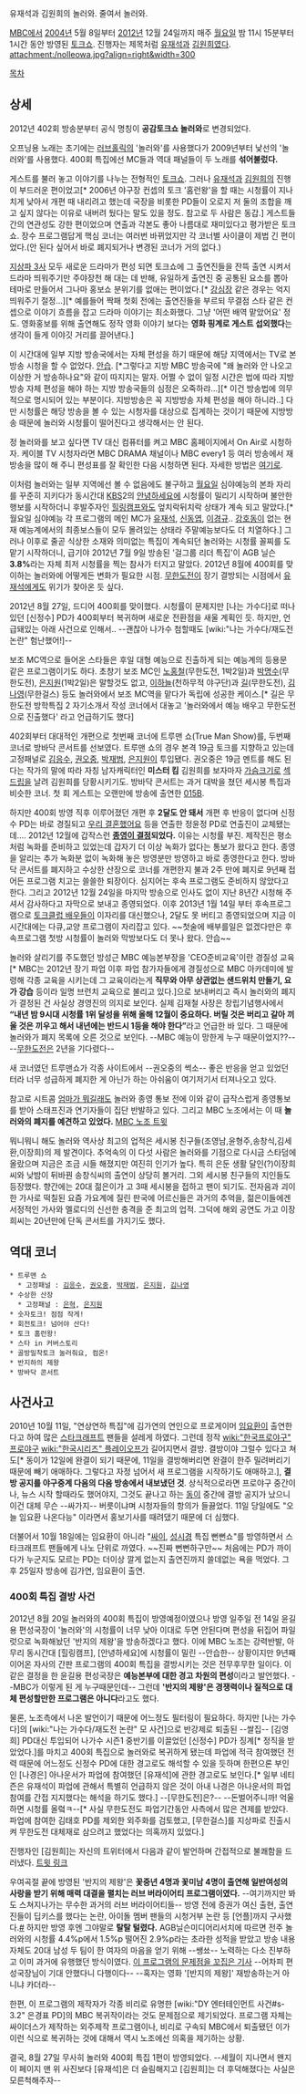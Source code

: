 유재석과 김원희의 놀러와. 줄여서 놀러와.

[[MBC]]에서 [[2004년]] 5월 8일부터 [[2012년]] 12월 24일까지 매주 [[월요일]] 밤 11시 15분부터 1시간 동안 방영된 [[토크쇼]]. 진행자는 제목처럼 [[유재석]]과 [[김원희]]였다.
attachment:/nolleowa.jpg?align=right&width=300

[[목차]]

== 상세 ==
2012년 402회 방송분부터 공식 명칭이 '''공감토크쇼 놀러와'''로 변경되었다.

오프닝용 노래는 초기에는 [[러브홀릭]]의 '놀러와'를 사용했다가 2009년부터 낯선의 '놀러와'를 사용했다. 400회 특집에선 MC들과 역대 패널들이 두 노래를 '''섞어불렀다.'''

게스트를 불러 놓고 이야기를 나누는 전형적인 [[토크쇼]]. 그러나 [[유재석]]과 [[김원희]]의 진행이 부드러운 편이었고[* 2006년 야구장 컨셉의 토크 '홈런왕'을 할 때는 시청률이 지나치게 낮아서 개편 때 내리려고 했는데 국장을 비롯한 PD들이 오로지 저 둘의 조합을 깨고 싶지 않다는 이유로 내버려 뒀다는 말도 있을 정도. 참고로 두 사람은 동갑.] 게스트들 간의 연관성도 강한 편이었으며 연출과 각본도 좋아 나름대로 재미있다고 평가받은 토크쇼. 장수 프로그램답게 핵심 코너는 여러번 바뀌었지만 각 코너별 사이클이 제법 긴 편이었다.(안 된다 싶어서 바로 폐지되거나 변경된 코너가 거의 없다.)

[[지상파 방송|지상파 3사]] 모두 새로운 드라마가 편성 되면 토크쇼에 그 출연진들을 잔뜩 출연 시켜서 드라마 띄워주기만 주야장천 해 대는 데 반해, 유일하게 출연진 중 공통된 요소를 뽑아 테마로 만들어서 그나마 홍보쇼 분위기를 없애는 편이었다.[* [[강심장]] 같은 경우는 억지 띄워주기 절정...][* 예를들어 짝패 첫회 전에는 출연진들을 부르되 무결점 스타 같은 컨셉으로 이야기 흐름을 잡고 드라마 이야기는 최소화했다. 그냥 '어떤 배역 맡았어요' 정도. 영화홍보를 위해 출연해도 정작 영화 이야기 보다는 '''영화 핑계로 게스트 섭외했다'''는 생각이 들게 이야깃 거리를 끌어낸다.]

이 시간대에 일부 지방 방송국에서는 자체 편성을 하기 때문에 해당 지역에서는 TV로 본방송 시청을 할 수 없었다. [[안습]]. [*그렇다고 지방 MBC 방송국에 "왜 놀러와 안 나오고 이상한 거 방송하나요"와 같이 따지지는 말자. 어쩔 수 없이 일정 시간은 법에 따라 지방방송 자체 편성을 해야 하는 지방 방송국들의 심정은 오죽하랴...][* 이건 방송법에 의무적으로 명시되어 있는 부분이다. 지방방송은 꼭 지방방송 자체 편성을 해야 하니라..] 다만 시청률은 해당 방송을 볼 수 있는 시청자를 대상으로 집계하는 것이기 때문에 지방방송 때문에 놀러와 시청률이 떨어진다고 생각해서는 안 된다.

정 놀러와를 보고 싶다면 TV 대신 컴퓨터를 켜고 MBC 홈페이지에서 On Air로 시청하자. 케이블 TV 시청자라면 MBC DRAMA 채널이나 MBC every1 등 여러 방송에서 재방송을 많이 해 주니 편성표를 잘 확인한 다음 시청하면 된다. 자세한 방법은 [[지역방송#s-1.3|여기로]].

이처럼 놀러와는 일부 지역에선 볼 수 없음에도 불구하고 [[월요일]] 심야예능의 본좌 자리를 꾸준히 지키다가 동시간대 [[KBS]]2의 [[안녕하세요]]에 시청률이 밀리기 시작하며 불안한 행보를 시작하더니 후발주자인 [[힐링캠프]]와도 엎치락뒤치락 상태가 계속 되고 말았다.[* 월요일 심야예능 각 프로그램의 메인 MC가 [[유재석]], [[신동엽]], [[이경규]].. [[강호동]]이 없는 현재 예능계에서의 최종보스들이 모두 몰려있는 상태라 주말예능보다도 더 치열하다.] 그러나 이후로 줄곧 식상한 소재와 의미없는 특집이 계속되던 놀러와는 시청률 꼴찌를 도맡기 시작하더니, 급기야 2012년 7월 9일 방송된 '걸그룹 리더 특집'이 AGB 닐슨 '''3.8%'''라는 자체 최저 시청률을 찍는 참사가 터지고 말았다. 2012년 8월에 400회를 맞이하는 놀러와에 어떻게든 변화가 필요한 시점. [[무한도전]]이 장기 결방되는 시점에서 [[유재석]]에게도 위기가 찾아온 듯 싶다.

2012년 8월 27일, 드디어 400회를 맞이했다. 시청률이 문제지만 [나는 가수다]로 떠나있던 [신정수] PD가 400회부터 복귀하며 새로운 전환점을 새울 계획인 듯. 하지만, 언급돼있는 아래 사건으로 인해서.. --괜찮아 나가수 첨할때도 [wiki:"나는 가수다/재도전 논란" 험난했어!]--

보조 MC역으로 들어온 스타들은 후일 대형 예능으로 진출하게 되는 예능계의 등용문 같은 프로그램이기도 하다. 초창기 보조 MC인 [[노홍철]](무한도전, 1박2일)과 [[박명수]](무한도전), [[은지원]](1박2일)은 말할것도 없고, [[이하늘]](천하무적 야구단)과 [[길]](무한도전), [[김나영]](무한걸스) 등도 놀러와에서 보조 MC역을 맡다가 독립에 성공한 케이스.[* 길은 무한도전 방학특집 2 자기소개서 작성 코너에서 대놓고 '놀러와에서 예능 배우고 무한도전으로 진출했다' 라고 언급하기도 했다]

402회부터 대대적인 개편으로 첫번째 코너에 트루맨 쇼(True Man Show)를, 두번째 코너로 방바닥 콘서트를 선보였다. 트루맨 쇼의 경우 본격 19금 토크를 지향하고 있는데 고정패널로 [[김응수]], [[권오중]], [[박재범]], [[은지원]]이 투입됐다. 권오중은 19금 멘트를 해도 된다는 작가의 말에 따라 자칭 남자캐릭터인 '''미스터 킴''' 김원희를 보자마자 [[가슴]]크기로 [[섹드립]]을 날려 김원희를 당황시키기도. 방바닥 콘서트는 과거 대박을 쳤던 세시봉 특집과 비슷한 코너. 첫 회 게스트는 오랜만에 방송에 출연한 [[015B]].

하지만 400회 방영 직후 이루어졌던 개편 후 '''2달도 안 돼서''' 개편 후 반응이 없다며 신정수 PD는 바로 경질되고 [[우리 결혼했어요]] 등을 연출한 정윤정 PD로 연출진이 교체됐는데.... 2012년 12월에 갑작스런 '''[http://media.daum.net/entertain/enews/view?newsid=20121208115709656 종영이 결정]되었다.''' 이유는 시청률 부진. 제작진은 평소처럼 녹화를 준비하고 있었는데 갑자기 더 이상 녹화가 없다는 통보가 왔다고 한다. 종영을 알리는 추가 녹화분 없이 녹화해 놓은 방영분만 방영하고 바로 종영한다고 한다. 방바닥 콘서트를 폐지하고 수상한 산장으로 코너를 개편한지 불과 2주 만에 폐지로 9년째 접어든 프로그램 치고는 쓸쓸한 퇴장이다. 심지어는 후속 프로그램도 준비하지 않았다고 한다. 그리고 2012년 12월 24일을 마지막 방송으로 인사도 없이 지난 8년간 시청해 주셔서 감사하다고 자막으로 보내고 종영되었다. 이후 2013년 1월 14일 부터 후속프로그램으로 [[토크클럽 배우들]]이 이자리를 대신했으나, 2달도 못 버티고 종영되었으며 지금 이 시간대에는 다큐,교양 프로그램이 자리잡고 있다. ~~첫술에 배부를일은 없겠다만은 후속프로그램 첫방 시청률이 놀러와 막방보다도 더 못나 왔다. 안습~~

놀러와 살리기를 주도했던 방성근 MBC 예능본부장을 'CEO준비교육'이란 경질성 교육[* MBC는 2012년 장기 파업 이후 파업 참가자들에게 경질성으로 MBC 아카데미에 발령해 각종 교육을 시키는데 그 교육이라는게 '''직무와 아무 상관없는 샌드위치 만들기, 요가 강습''' 등이라 일명 브런치 교육으로 불리고 있다.]으로 보내버리고 즉시 놀러와의 폐지가 결정된 건 사실상 경영진의 의지로 보인다. 실제 김재철 사장은 창립기념행사에서 '''“내년 밤 9시대 시청률 1위 달성을 위해 올해 12월이 중요하다. 버릴 것은 버리고 갈아 끼울 것은 끼우고 해서 내년에는 반드시 1등을 해야 한다”'''라고 언급한 바 있다. 그 때문에 놀러와가 폐지 목록에 오른 것으로 보인다. --MBC 예능이 망한게 누구 때문이었지??-- --[[무한도전]]은 2년을 기다렸다--

새 코너였던 트루맨쇼가 각종 사이트에서 --권오중의 썩소-- 좋은 반응을 얻고 있었던 터라 너무 성급하게 폐지한 게 아닌가 하는 아쉬움이 여기저기서 터져나오고 있다.

참고로 시트콤 [[엄마가 뭐길래]]도 놀러와 종영 통보 전에 이와 같이 급작스럽게 종영통보를 받아 스태프진과 연기자들이 집단 반발하고 있다. 그리고 MBC 노조에서는 이 때 '''놀러와의 폐지를 예견하고 있었다.''' [https://twitter.com/saveourmbc/status/276278006572544000 MBC 노조 트윗]

뭐니뭐니 해도 놀러와 역사상 최고의 업적은 세시봉 친구들(조영남,윤형주,송창식,김세환,이장희)의 제 발견이다. 추억속의 이 다섯 사람은 놀러와를 기점으로 다시금 스타덤에 올랐으며 지금은 조금 시들 해졌지만 여진히 인기가 높다. 특히 은둔 생활 달인(?)이장희씨와 낮밤이 뒤바꿘 송창식씨의 출연이 상당히 볼거리. 그외 세시봉 친구들의 지인들도 등장했다. 향간에는 20대 젊은이가 고 3때 세시봉을 접하고 팬이 되기도. 전자음과 괴이한 가사로 떡칠된 요즘 가요계에 질린 판국에 어르신들은 과거의 추억을, 젊은이들에겐 서정적인 가사와 멜로디의 신선한 충격을 준 최고의 업적. 그덕에 해외 공연도 가고 이장희씨는 20년만에 단독 콘서트를 가지기도 했다.

== 역대 코너 ==
 * 트루맨 쇼
   * 고정패널 : [[김응수]], [[권오중]], [[박재범]], [[은지원]], [[김나영]]
 * 수상한 산장
   * 고정패널 : [[은혁]], [[은지원]]
 * 숫자토크! 점점 작게!
 * 회전토크! 넘어야 산다!
 * 토크 홈런왕!
 * 스타 in 커버스토리
 * 골방밀착토크 눌러줘요, 컴온!
 * 반지하의 제왕
 * 방바닥 콘서트

== 사건사고 ==
2010년 10월 11일, "연상연하 특집"에 김가연의 연인으로 프로게이머 [[임요환]]이 출연한다고 하여 많은 [[스타크래프트]] 팬들을 설레게 하였다. 그런데 정작 [[wiki:"한국프로야구" 프로야구]] [[wiki:"한국시리즈" 플레이오프]]가 길어지면서 결방. 결방이야 그럴수 있다고 쳐도[* 동이가 12일에 완결이 되기 때문에, 11일을 결방해버리면 완결이 한주 밀려버리기 때문에 빼기 애매하다. 그렇다고 자정 넘어서 새 프로그램을 시작하기도 애매하고.], '''결방 공지를 야구중계 다음의 다음 방송에서 내보냈던 것'''. 상식적으로라면 프로야구 중간이나, 뉴스 시작 할때라도 했어야지, 그것도 끝나고 하는 [[동이]] 중간에 결방 공지가 났으니 이건 대체 무슨 --싸가지-- 버릇이냐며 시청자들의 항의가 들끓었다. 11일 당일에도 "오늘 임요환 나온다능" 이라면서 홍보기사를 때려댔기 때문에 더 심했다.

더불어서 10월 18일에는 임요환이 아니라 "[[싸이]], [[성시경]] 특집 뻔뻔쇼"를 방영하면서 스타크래프트 팬들에게 나노 단위로 까였다. ~~진짜 뻔뻔하구만~~ 처음에는 PD가 까이다가 누군지도 모르는 PD는 더이상 깔게 없는지 출연진까지 쓸데없는 욕을 먹었다. 그 후 25일자 방송에 김가연, 임요환이 출연. 

=== 400회 특집 결방 사건 ===
2012년 8월 20일 놀러와의 400회 특집이 방영예정이였으나 방영 일주일 전 14일 윤길용 편성국장이 '놀러와'의 시청률이 너무 낮아 이대로 두면 안된다며 편성을 뒤집어 파일럿으로 녹화해놨던 '반지의 제왕'을 방송하겠다고 했다. 이에 MBC 노조는 강력반발, 아무리 동시간대 [힐링캠프], [안녕하세요]에 시청률이 밀린 --안습한-- 상황이지만 9년째 이어온 자사의 간판 프로그램의 400회 특집을 결방시키는 것은 전무후무한 일이다. 이같은 결정을 한 윤길용 편성국장은 '''예능본부에 대한 경고 차원의 편성'''이라고 발언했다. --MBC가 이렇게 된 게 누구때문인데-- 그런데 ''' '반지의 제왕'은 경쟁력이나 질적으로 대체 편성할만한 프로그램은 아니다'''라고도 했다.

물론, 노조측에서 나온 발언이기 때문에 어느정도 필터링이 필요하다. 하지만 [나는 가수다]의 [wiki:"나는 가수다/재도전 논란" 모 사건]으로 반강제로 퇴출된 --쌀집-- [김영희] PD대신 투입되어 나가수 시즌1 중반기를 이끌었던 [신정수] PD가 징계[* 정직을 받았었다.]를 마치고 400회 특집으로 놀러와로 복귀하게 됐는데 파업에 적극 참여했던 전력 때문에 어느정도 신정수 PD에 대한 경고로도 해석할 수 있을 듯하며 한편으론 부인인 [나경은] 아나운서가 파업에 참여했던 [유재석]에 관한 경고로도 보인다.[* 일부 네티즌은 유재석이 파업에 관해서 특별히 언급하지 않은 것이 아내 나경은 아나운서의 파업참여를 간접 지지했다는 해석을 하기도 했다.] --[무한도전]은?-- --돈벌어주니까! 억울하면 시청률 올렼ㅋ--[* 사실 무한도전도 파업기간동안 사측에서 많은 견제를 받았다. 파업에 참여한 김태호 PD를 제외한 외주화를 검토했고, [무한걸스]를 지상파로 진출시켜 무한도전 대체재로 삼으려고 했었다는 의혹까지 있었다.]

진행자인 [김원희]는 자신의 트위터에서 다음과 같이 발언하며 간접적으로 불쾌함을 드러냈다. [https://twitter.com/wonderwori/status/237488530203504640 트윗 링크]

{{{#!html
<blockquote class="twitter-tweet" lang="ko"><p>오늘 밤 ..놀러와 400회 기대하시는 분이 많으셨을텐데~&#10;아쉽지만 한 주만 더 기다려주세요~&#10;오늘만은 늦게 귀가하셔도 좋습니다.&#10;(속 좁아 보이나요?ㅎㅎ )</p>&mdash; 김원희 (@wonderwori) <a href="https://twitter.com/wonderwori/statuses/237488530203504640">2012년 8월 20일</a></blockquote>
<script async src="//platform.twitter.com/widgets.js" charset="utf-8"></script>
}}}
우여곡절 끝에 방영된 '반지의 제왕'은 '''꽃중년 4명과 꽃미남 4명이 출연해 일반여성의 사랑을 받기 위해 매력 대결을 펼치는 러브 버라이어티 프로그램이였다.''' --여기까지만 봐도 스쳐지나가는 무수한 과거의 러브 버라이어티들-- 방영 전에 증권가 여신 출현, 출연진들이 딥키스를 했다는 논란, 아이돌 멤버 팬들의 시청거부 논란 등 [언플]까지 구사했다.[http://osen.mt.co.kr/article/G1109453908 #] 하지만 방영 후엔 그야말로 '''탈탈 털렸다.''' AGB닐슨미디어리서치에 따르면 전주 놀러와의 시청률 4.4%p에서 1.5%p 떨어진 2.9%p라는 초라한 성적을 받았고 방송 내용 자체도 20대 남성 두 팀이 한 여자의 마음을 얻기 위해 --쌩쑈-- 노력하는 다소 진부하고 이미 과거에 유행했던 방식이였다. [http://sports.chosun.com/news/ntype.htm?id=201208230100178310015417&servicedate=20120822 이 프로그램의 문제점을 꼬집은 기사] --어차피 편성국장님이 기대 안했다니 다행이다-- --혹자는 영화 '[반지의 제왕]' 재방송하는거 아니냐 카더라--

한편, 이 프로그램의 제작자가 각종 비리로 유명한 [wiki:"DY 엔터테인먼트 사건#s-3.2" 은경표 PD]의 MBC 복귀작이라는 것도 문제점으로 제기되었다. 프로그램 자체는 싸이더스가 제작하는 외주제작 프로그램이나, 비리로 구속되 MBC에서 퇴출됐던 이가 이런 식으로 복귀하는 것에 대해서 역시 노조에선 의혹을 제기하는 상황.

결국, 8월 27일 무사히 놀러와 400회 특집 1편이 방영되었다. --세월이 지나면서 왠지 이 페이지 맨 위 사진보다 [유재석]은 더 슬림해지고 [김원희]는 더 후덕해졌다는 사실은 모른척해주자--
